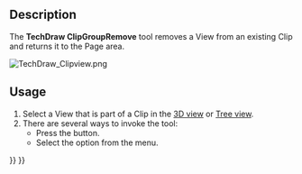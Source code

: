 <languages/>

{{Docnav
|
|
|[[TechDraw_Workbench|TechDraw]]
|IconL=
|IconR=
|IconC=Workbench_TechDraw.svg
}}

{{VeryImportantMessage|This tool is obsolete, it is not available in {{VersionPlus|1.0}}.<br>Views can now be dragged and dropped to and from [[TechDraw_ClipGroup|Clip Groups]] in the [[Tree_view|Tree view]].}}

{{GuiCommand
|Name=TechDraw ClipGroupRemove
|MenuLocation=TechDraw → Clipped Views → Remove View from Clip Group
|Workbenches=[[TechDraw_Workbench|TechDraw]]
|SeeAlso=
}}

==Description== 

The '''TechDraw ClipGroupRemove''' tool removes a View from an existing Clip and returns it to the Page area.

[[Image:TechDraw Clipview.png]]
{{Caption|Viewport window clipping different existing views}}

==Usage== 

# Select a View that is part of a Clip in the [[3D_view|3D view]] or [[Tree_view|Tree view]].
# There are several ways to invoke the tool:
#* Press the {{Button|[[Image:TechDraw_ClipGroupRemove.svg|16px]] [[TechDraw_ClipGroupRemove|Remove View from Clip Group]]}} button.
#* Select the {{MenuCommand|TechDraw → Clipped Views → [[Image:TechDraw_ClipGroupRemove.svg|16px]] Remove View from Clip Group}} option from the menu.


{{Docnav
|
|
|[[TechDraw_Workbench|TechDraw]]
|IconL=
|IconR=
|IconC=Workbench_TechDraw.svg
}}

{{TechDraw Tools navi{{#translation:}}}}
{{Userdocnavi{{#translation:}}}}